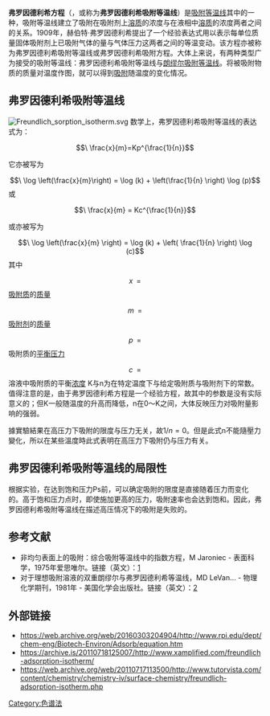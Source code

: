 '''弗罗因德利希方程'''（{{lang-en|Freundlich equation}}，或称为'''弗罗因德利希吸附等温线'''）是[[吸附等温线|吸附等温线]]其中的一种，吸附等温线建立了吸附在吸附剂上[[溶质|溶质]]的浓度与在液相中[[溶质|溶质]]的浓度两者之间的关系。1909年，赫伯特·弗罗因德利希提出了一个经验表达式用以表示每单位质量固体吸附剂上已吸附气体的量与气体压力这两者之间的等温变动。该方程亦被称为弗罗因德利希吸附等温线或弗罗因德利希吸附方程。大体上来说，有两种类型广为接受的吸附等温线：弗罗因德利希吸附等温线与[[朗缪尔方程|朗缪尔吸附等温线]]。将被吸附物质的质量对温度作图，就可以得到[[吸附|吸附]]随温度的变化情况。

==弗罗因德利希吸附等温线==
[[File:Freundlich_sorption_isotherm.svg|thumb]]
数学上，弗罗因德利希吸附等温线的表达式为：
:<math>\ \frac{x}{m}=Kp^{\frac{1}{n}}</math> 

它亦被写为

:<math>\ \log \left(\frac{x}{m}\right)  = \log (k) + \left(\frac{1}{n} \right) \log (p) </math> 
或

:<math>\ \frac{x}{m} = Kc^{\frac{1}{n}}</math>

或亦被写为

:<math>\ \log \left(\frac{x}{m} \right)  = \log (k) + \left( \frac{1}{n} \right) \log (c) </math> 
其中

:<math>x \; \; = </math> [[吸附质|吸附质]]的[[质量|质量]]
:<math>m \; \; = </math> [[吸附剂|吸附剂]]的[[质量|质量]]
:<math>p \; \; = </math> 吸附质的[[溶解平衡|平衡]][[压力|压力]]
:<math>c \; \; = </math> 溶液中吸附质的平衡[[浓度|浓度]]
K与n为在特定温度下与给定吸附质与吸附剂下的常数。值得注意的是，由于弗罗因德利希方程是一个经验方程，故其中的参数是没有实际意义的；但K一般随温度的升高而降低，n在0～K之间，大体反映压力对吸附量影响的强弱。

據實驗結果在高压力下吸附的限度与压力无关，故<math>1/n  = 0</math>。但是此式n不能隨壓力變化，所以在某些溫度時此式表明在高压力下吸附仍与压力有关。

== 弗罗因德利希吸附等温线的局限性 ==

根据实验，在达到饱和压力Ps前，可以确定吸附的限度是直接随着压力而变化的。高于饱和压力点时，即使施加更高的压力，吸附速率也会达到饱和。因此，弗罗因德利希吸附等温线在描述高压情况下的吸附是失败的。

==参考文献==
*非均匀表面上的吸附：综合吸附等温线中的指数方程，M Jaroniec - 表面科学，1975年爱思唯尔。链接（英文）：[http://www.sciencedirect.com/science/article/pii/0039602875900448]
*对于理想吸附溶液的双重朗缪尔与弗罗因德利希等温线，MD LeVan… - 物理化学期刊，1981年 - 美国化学会出版社。链接（英文）：[http://pubs.acs.org/doi/abs/10.1021/j150622a009] {{Wayback|url=http://pubs.acs.org/doi/abs/10.1021/j150622a009 |date=20191130185910 }}

==外部链接==
* https://web.archive.org/web/20160303204904/http://www.rpi.edu/dept/chem-eng/Biotech-Environ/Adsorb/equation.htm
* https://archive.is/20110718125007/http://www.xamplified.com/freundlich-adsorption-isotherm/
* https://web.archive.org/web/20110717113500/http://www.tutorvista.com/content/chemistry/chemistry-iv/surface-chemistry/freundlich-adsorption-isotherm.php
{{色谱法}}

[[Category:色谱法|Category:色谱法]]
